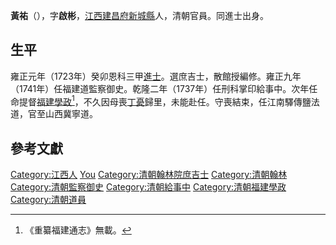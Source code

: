 {{Otheruses|other=名为黄启彬的其他人物|黄启彬}}

'''黃祐'''（{{bd|1701年||1764年||Huang黃}}），字'''啟彬'''，[[江西|江西]][[建昌府|建昌府]][[新城縣|新城縣]]人，清朝官員。同進士出身。

== 生平 ==
雍正元年（1723年）癸卯恩科三甲[[進士|進士]]。選庶吉士，散館授編修。雍正九年（1741年）任福建道監察御史。乾隆二年（1737年）任刑科掌印給事中。次年任命提督[[福建|福建]][[學政|學政]]<ref>《重纂福建通志》無載。</ref>，不久因母喪[[丁憂|丁憂]]歸里，未能赴任。守喪結束，任江南驛傳鹽法道，官至山西冀寧道。

==參考文獻==
{{reflist}

*[[錢實甫|錢實甫]]編，《清代職官年表》，中華書局，1980年
*孙尔准、陈寿祺、程祖洛、魏敬中，《重纂福建通志》，清同治七～十年（1868～1871年）

==外部連結==
*[http://archive.ihp.sinica.edu.tw/ttscgi/ttsquery?0:0:mctauac:TM%3D%B6%C0%AF%A7 黃祐] 中研院史語所

{{-}}
{{start box}}
{{s-off}}
{{s-before|[[周學健|周學健]]}}
{{s-title|[[清朝福建學政列表|提督福建學政]]|<small>乾隆三年十一月廿八丙子（1738年1月7日）任<br>因母喪丁憂未到任</small>}}
{{s-after|[[于辰|-{于}-辰]]}}
{{end box}}

{{雍正元年癸卯恩科殿試金榜}}

{{Authority control}}

{{DEFAULTSORT:Huang黃}}
[[Category:江西人|Category:江西人]]
[[Category:黃姓|You]]
[[Category:清朝翰林院庶吉士|Category:清朝翰林院庶吉士]]
[[Category:清朝翰林|Category:清朝翰林]]
[[Category:清朝監察御史|Category:清朝監察御史]]
[[Category:清朝給事中|Category:清朝給事中]]
[[Category:清朝福建學政|Category:清朝福建學政]]
[[Category:清朝道員|Category:清朝道員]]